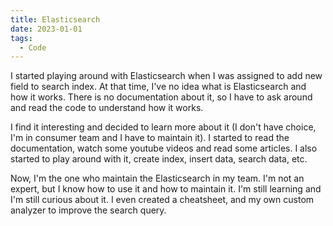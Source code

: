 ```yaml
---
title: Elasticsearch
date: 2023-01-01
tags:
  - Code
---
```


I started playing around with Elasticsearch when I was assigned to add new field to search index. At that time, I've no idea what is Elasticsearch and how it works. There is no documentation about it, so I have to ask around and read the code to understand how it works.

I find it interesting and decided to learn more about it (I don't have choice, I'm in consumer team and I have to maintain it). I started to read the documentation, watch some youtube videos and read some articles. I also started to play around with it, create index, insert data, search data, etc.

Now, I'm the one who maintain the Elasticsearch in my team. I'm not an expert, but I know how to use it and how to maintain it. I'm still learning and I'm still curious about it.
I even created a cheatsheet, and my own custom analyzer to improve the search query.
